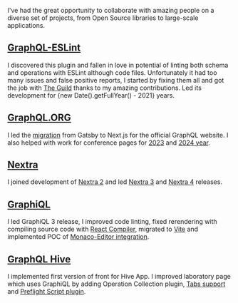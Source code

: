 I've had the great opportunity to collaborate with amazing people on a diverse
set of projects, from Open Source libraries to large-scale applications.

## [GraphQL-ESLint](https://the-guild.dev/graphql/eslint/docs)

I discovered this plugin and fallen in love in potential of linting both schema
and operations with ESLint although code files. Unfortunately it had too many
issues and false positive reports, I started by fixing them all and got the job
with [The Guild](https://the-guild.dev) thanks to my amazing contributions.
Led its development for {new Date().getFullYear() - 2021} years.

## [GraphQL.ORG](https://graphql.org)

I led the
[migration](https://graphql.org/blog/2024-06-11-announcing-new-graphql-website)
from Gatsby to Next.js for the official GraphQL website. I also helped with work
for conference pages for [2023](https://graphql.org/conf/2023) and
[2024 year](https://graphql.org/conf/2024).

## [Nextra](https://nextra.site)

I joined development of [Nextra 2](https://the-guild.dev/blog/nextra-2) and led
[Nextra 3](https://the-guild.dev/blog/nextra-3) and
[Nextra 4](https://the-guild.dev/blog/nextra-4) releases.

## [GraphiQL](https://github.com/graphql/graphiql)

I led GraphiQL 3 release, I improved code linting, fixed rerendering with
compiling source code with
[React Compiler](https://react.dev/learn/react-compiler), migrated to
[Vite](https://vite.dev) and implemented POC of
[Monaco-Editor integration](https://github.com/graphql/graphiql/pull/3234).

## [GraphQL Hive](https://the-guild.dev/graphql/hive)

I implemented first version of front for Hive App. I improved laboratory page
which uses GraphiQL by adding Operation Collection plugin,
[Tabs support](https://the-guild.dev/graphql/hive/product-updates/2024-10-11-laboratory-improvements)
and
[Preflight Script plugin](https://the-guild.dev/graphql/hive/product-updates/2024-12-27-preflight-script).

